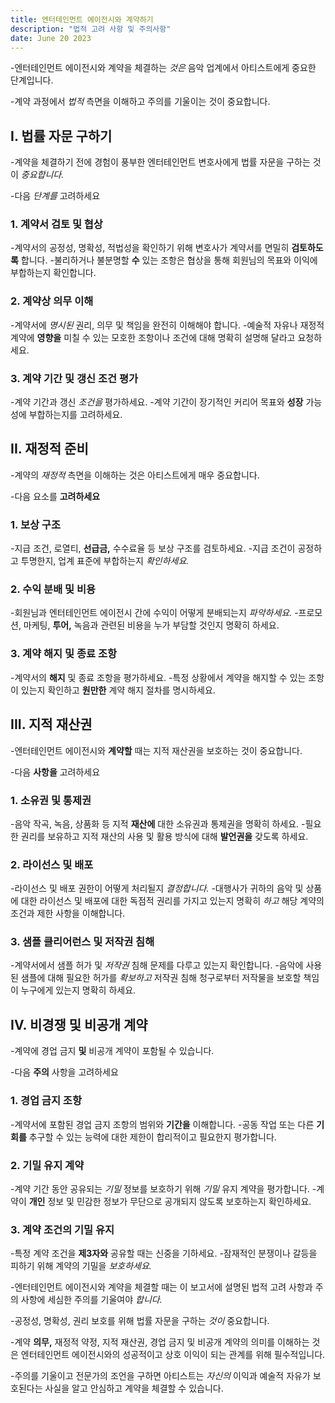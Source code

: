 ```yaml
---
title: 엔터테인먼트 에이전시와 계약하기
description: "법적 고려 사항 및 주의사항"
date: June 20 2023
---
```



-엔터테인먼트 에이전시와 계약을 체결하는 _것은_ 음악 업계에서 아티스트에게 중요한 단계입니다. 


-계약 과정에서 _법적_ 측면을 이해하고 주의를 기울이는 것이 중요합니다.

## I. 법률 자문 구하기
-계약을 체결하기 전에 경험이 풍부한 엔터테인먼트 변호사에게 법률 자문을 구하는 것이 _중요합니다._ 

-다음 _단계를_ 고려하세요

### 1. 계약서 검토 및 협상
-계약서의 공정성, 명확성, 적법성을 확인하기 위해 변호사가 계약서를 면밀히 **검토하도록** 합니다.
-불리하거나 불분명할 **수** 있는 조항은 협상을 통해 회원님의 목표와 이익에 부합하는지 확인합니다.
### 2. 계약상 의무 이해
-계약서에 _명시된_ 권리, 의무 및 책임을 완전히 이해해야 합니다.
-예술적 자유나 재정적 계약에 **영향을** 미칠 수 있는 모호한 조항이나 조건에 대해 명확히 설명해 달라고 요청하세요.
### 3. 계약 기간 및 갱신 조건 평가
-계약 기간과 갱신 _조건을_ 평가하세요.
-계약 기간이 장기적인 커리어 목표와 **성장** 가능성에 부합하는지를 고려하세요.
## II. 재정적 준비
-계약의 _재정적_ 측면을 이해하는 것은 아티스트에게 매우 중요합니다. 


-다음 요소를 **고려하세요**

### 1. 보상 구조
-지급 조건, 로열티, **선급금,** 수수료율 등 보상 구조를 검토하세요.
-지급 조건이 공정하고 투명한지, 업계 표준에 부합하는지 _확인하세요._
### 2. 수익 분배 및 비용
-회원님과 엔터테인먼트 에이전시 간에 수익이 어떻게 분배되는지 _파악하세요._
-프로모션, 마케팅, **투어,** 녹음과 관련된 비용을 누가 부담할 것인지 명확히 하세요.
### 3. 계약 해지 및 종료 조항
-계약서의 **해지** 및 종료 조항을 평가하세요.
-특정 상황에서 계약을 해지할 수 있는 조항이 있는지 확인하고 **원만한** 계약 해지 절차를 명시하세요.
## III. 지적 재산권
-엔터테인먼트 에이전시와 **계약할** 때는 지적 재산권을 보호하는 것이 중요합니다. 


-다음 **사항을** 고려하세요

### 1. 소유권 및 통제권
-음악 작곡, 녹음, 상품화 등 지적 **재산에** 대한 소유권과 통제권을 명확히 하세요.
-필요한 권리를 보유하고 지적 재산의 사용 및 활용 방식에 대해 **발언권을** 갖도록 하세요.
### 2. 라이선스 및 배포
-라이선스 및 배포 권한이 어떻게 처리될지 _결정합니다._
-대행사가 귀하의 음악 및 상품에 대한 라이선스 및 배포에 대한 독점적 권리를 가지고 있는지 명확히 _하고_ 해당 계약의 조건과 제한 사항을 이해합니다.
### 3. 샘플 클리어런스 및 저작권 침해
-계약서에서 샘플 허가 및 _저작권_ 침해 문제를 다루고 있는지 확인합니다.
-음악에 사용된 샘플에 대해 필요한 허가를 _확보하고_ 저작권 침해 청구로부터 저작물을 보호할 책임이 누구에게 있는지 명확히 하세요.
## IV. 비경쟁 및 비공개 계약
-계약에 경업 금지 **및** 비공개 계약이 포함될 수 있습니다. 


-다음 **주의** 사항을 고려하세요

### 1. 경업 금지 조항
-계약서에 포함된 경업 금지 조항의 범위와 **기간을** 이해합니다.
-공동 작업 또는 다른 **기회를** 추구할 수 있는 능력에 대한 제한이 합리적이고 필요한지 평가합니다.
### 2. 기밀 유지 계약
-계약 기간 동안 공유되는 _기밀_ 정보를 보호하기 위해 _기밀_ 유지 계약을 평가합니다.
-계약이 **개인** 정보 및 민감한 정보가 무단으로 공개되지 않도록 보호하는지 확인하세요.
### 3. 계약 조건의 기밀 유지
-특정 계약 조건을 **제3자와** 공유할 때는 신중을 기하세요.
-잠재적인 분쟁이나 갈등을 피하기 위해 계약의 기밀을 _보호하세요._


-엔터테인먼트 에이전시와 계약을 체결할 때는 이 보고서에 설명된 법적 고려 사항과 주의 사항에 세심한 주의를 기울여야 _합니다._ 

-공정성, 명확성, 권리 보호를 위해 법률 자문을 구하는 _것이_ 중요합니다. 


-계약 **의무,** 재정적 약정, 지적 재산권, 경업 금지 및 비공개 계약의 의미를 이해하는 것은 엔터테인먼트 에이전시와의 성공적이고 상호 이익이 되는 관계를 위해 필수적입니다. 


-주의를 기울이고 전문가의 조언을 구하면 아티스트는 _자신의_ 이익과 예술적 자유가 보호된다는 사실을 알고 안심하고 계약을 체결할 수 있습니다.